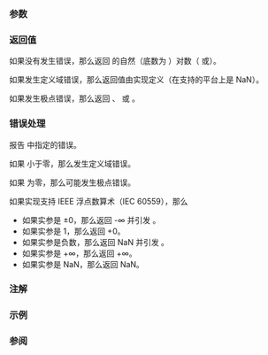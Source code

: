 {{cpp/title|log|logf|logl}}
{{cpp/numeric/math/navbar}}
{{cpp/numeric/math/declarations
|family=log
|param1=num
|constexpr_since=26
|desc=计算 {{c|num}} 的{{enwiki|Natural logarithm|自然（底数为 {{math|e}}）对数}}。
}}

===参数===
{{par begin}}
{{par|num|浮点数或整数}}
{{par end}}

===返回值===
如果没有发生错误，那么返回 {{c|num}} 的自然（底数为 {{math|e}}）对数（{{math|ln(num)}} 或{{math|log{{su|b=e}}(num)}}）。

如果发生定义域错误，那么返回值由实现定义（在支持的平台上是 NaN）。

如果发生极点错误，那么返回 {{lc|HUGE_VAL|-HUGE_VAL}}、{{tt|-HUGE_VALF}} 或 {{tt|-HUGE_VALL}}。

===错误处理===
报告 {{lc|math_errhandling}} 中指定的错误。

如果 {{c|num}} 小于零，那么发生定义域错误。

如果 {{c|num}} 为零，那么可能发生极点错误。

如果实现支持 IEEE 浮点数算术（IEC 60559），那么
* 如果实参是 ±0，那么返回 -∞ 并引发 {{lc|FE_DIVBYZERO}}。
* 如果实参是 1，那么返回 +0。
* 如果实参是负数，那么返回 NaN 并引发 {{lc|FE_INVALID}}。
* 如果实参是 +∞，那么返回 +∞。
* 如果实参是 NaN，那么返回 NaN。

===注解===
{{cpp/numeric/math/additional integer overload note|log}}

===示例===
{{example
|code=
#include &lt;cerrno&gt;
#include &lt;cfenv&gt;
#include &lt;cstring&gt;
#include &lt;cmath&gt;
#include &lt;iostream&gt;
// #pragma STDC FENV_ACCESS ON

int main()
{
    std::cout &lt;&lt; "log(1) = " &lt;&lt; std::log(1) &lt;&lt; '\n'
              &lt;&lt; "125 以 5 为底的对数 = " &lt;&lt; std::log(125) / std::log(5) &lt;&lt; '\n';
    
    // 特殊值
    std::cout &lt;&lt; "log(1) = " &lt;&lt; std::log(1) &lt;&lt; '\n'
              &lt;&lt; "log(+Inf) = " &lt;&lt; std::log(INFINITY) &lt;&lt; '\n';
    
    // 错误处理
    errno = 0;
    std::feclearexcept(FE_ALL_EXCEPT);
    
    std::cout &lt;&lt; "log(0) = " &lt;&lt; std::log(0) &lt;&lt; '\n';
    
    if (errno == ERANGE)
        std::cout &lt;&lt; "    errno == ERANGE: " &lt;&lt; std::strerror(errno) &lt;&lt; '\n';
    if (std::fetestexcept(FE_DIVBYZERO))
        std::cout &lt;&lt; "    发生 FE_DIVBYZERO\n";
}
|p=true
|output=
log(1) = 0
125 以 5 为底的对数 = 3
log(1) = 0
log(+Inf) = inf
log(0) = -inf
    errno == ERANGE: Numerical result out of range
    发生 FE_DIVBYZERO
}}

===参阅===
{{dsc begin}}
{{dsc inc|cpp/numeric/math/dsc log10}}
{{dsc inc|cpp/numeric/math/dsc log2}}
{{dsc inc|cpp/numeric/math/dsc log1p}}
{{dsc inc|cpp/numeric/math/dsc exp}}
{{dsc inc|cpp/numeric/complex/dsc log}}
{{dsc inc|cpp/numeric/valarray/dsc log}}
{{dsc see c|c/numeric/math/log}}
{{dsc end}}

{{langlinks|de|en|es|fr|it|ja|pl|pt|ru}}